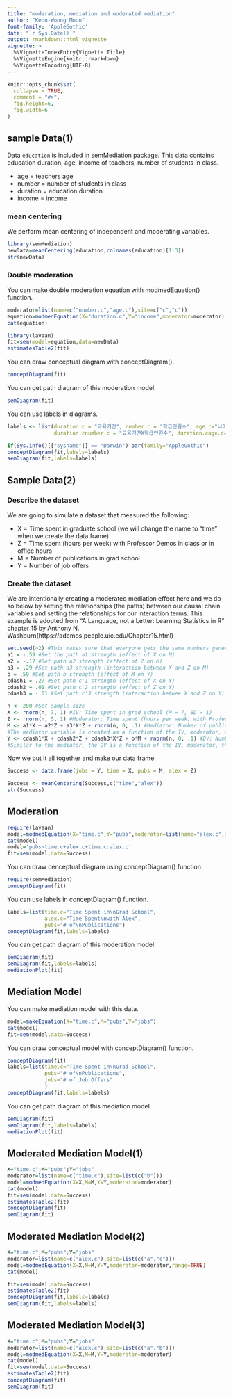 ```yaml
---
title: "moderation, mediation amd moderated mediation"
author: "Keon-Woong Moon"
font-family: 'AppleGothic' 
date: "`r Sys.Date()`"
output: rmarkdown::html_vignette
vignette: >
  %\VignetteIndexEntry{Vignette Title}
  %\VignetteEngine{knitr::rmarkdown}
  %\VignetteEncoding{UTF-8}
---
```


```r
knitr::opts_chunk$set(
  collapse = TRUE,
  comment = "#>",
  fig.height=6,
  fig.width=6
)
```
## sample Data(1)

Data `education` is included in semMediation package. This data contains education duration, age, income of teachers, number of students in class.

* age = teachers age
* number = number of students in class
* duration = education duration
* income = income

### mean centering

We perform mean centering of independent and moderating variables.

```r
library(semMediation)
newData=meanCentering(education,colnames(education)[1:3])
str(newData)
```

### Double moderation


You can make double moderation equation with modmedEquation() function. 

```r
moderator=list(name=c("number.c","age.c"),site=c("c","c"))
equation=modmedEquation(X="duration.c",Y="income",moderator=moderator)
cat(equation)
```



```r
library(lavaan)
fit=sem(model=equation,data=newData)
estimatesTable2(fit)
```

You can draw conceptual diagram with conceptDiagram().

```r
conceptDiagram(fit)
```

You can get path diagram of this moderation model.

```r
semDiagram(fit)  
```

You can use  labels in diagrams.

```r

labels <- list(duration.c = "교육기간", number.c = "학급인원수", age.c="나이",
               duration.cnumber.c = "교육기간X학급인원수", duration.cage.c="교육기간X나이",income = "월수입")

if(Sys.info()[["sysname"]] == "Darwin") par(family="AppleGothic")
conceptDiagram(fit,labels=labels)
semDiagram(fit,labels=labels)

```

## Sample Data(2)


### Describe the dataset

We are going to simulate a dataset that measured the following:

* X = Time spent in graduate school (we will change the name to “time” when we create the data frame)
* Z = Time spent (hours per week) with Professor Demos in class or in office hours
* M = Number of publications in grad school
* Y = Number of job offers

### Create the dataset

We are intentionally creating a moderated mediation effect here and we do so below by setting the relationships (the paths) between our causal chain variables and setting the relationships for our interaction terms. This example is adopted from "A Language, not a Letter: Learning Statistics in R" chapter 15 by Anthony N. Washburn(https://ademos.people.uic.edu/Chapter15.html)


```r
set.seed(42) #This makes sure that everyone gets the same numbers generated through rnorm function
a1 = -.59 #Set the path a1 strength (effect of X on M)
a2 = -.17 #Set path a2 strength (effect of Z on M)
a3 = .29 #Set path a3 strength (interaction between X and Z on M)
b = .59 #Set path b strength (effect of M on Y)
cdash1 = .27 #Set path c'1 strength (effect of X on Y)
cdash2 = .01 #Set path c'2 strength (effect of Z on Y)
cdash3 = -.01 #Set path c'3 strength (interaction betwee X and Z on Y)
```

```r
n <- 200 #Set sample size
X <- rnorm(n, 7, 1) #IV: Time spent in grad school (M = 7, SD = 1)
Z <- rnorm(n, 5, 1) #Moderator: Time spent (hours per week) with Professor Demos in class or in office hours (M = 5, SD = 1)
M <- a1*X + a2*Z + a3*X*Z + rnorm(n, 0, .1) #Mediator: Number of publications in grad school
#The mediator variable is created as a function of the IV, moderator, and their interaction with some random noise thrown in the mix
Y <- cdash1*X + cdash2*Z + cdash3*X*Z + b*M + rnorm(n, 0, .1) #DV: Number of job offers
#Similar to the mediator, the DV is a function of the IV, moderator, their interaction, and the mediator with some random noise thrown in the mix
```

Now we put it all together and make our data frame.

```r
Success <- data.frame(jobs = Y, time = X, pubs = M, alex = Z)
```

```r
Success <- meanCentering(Success,c("time","alex"))
str(Success)
```

## Moderation

```r
require(lavaan)
model=modmedEquation(X="time.c",Y="pubs",moderator=list(name="alex.c",site="c"))
cat(model)
model='pubs~time.c+alex.c+time.c:alex.c'
fit=sem(model,data=Success)
```

You can draw cenceptual diagram using conceptDiagram() function.

```r
require(semMediation)
conceptDiagram(fit)
```

You can use labels in conceptDiagram() function.
```r
labels=list(time.c="Time Spent in\nGrad School",
            alex.c="Time Spent\nwith Alex",
            pubs="# of\nPublications")
conceptDiagram(fit,labels=labels)
```

You can get path diagram of this moderation model.
```r
semDiagram(fit)
semDiagram(fit,labels=labels)
mediationPlot(fit)
```



## Mediation Model

You can make mediation model with this data.

```r
model=makeEquation(X="time.c",M="pubs",Y="jobs")
cat(model)
fit=sem(model,data=Success)
```

You can draw conceptual model with conceptDiagram() function.

```r
conceptDiagram(fit)
labels=list(time.c="Time Spent in\nGrad School",
            pubs="# of\nPublications",
            jobs="# of Job Offers"
            )
conceptDiagram(fit,labels=labels)
```


You can get path diagram of this mediation model.

```r
semDiagram(fit)
semDiagram(fit,labels=labels)
mediationPlot(fit)
```

## Moderated Mediation Model(1)

```r
X="time.c";M="pubs";Y="jobs"
moderator=list(name=c("time.c"),site=list(c("b")))
model=modmedEquation(X=X,M=M,Y=Y,moderator=moderator)
cat(model)
fit=sem(model,data=Success)
estimatesTable2(fit)
conceptDiagram(fit)
semDiagram(fit)

```



## Moderated Mediation Model(2)

```r
X="time.c";M="pubs";Y="jobs"
moderator=list(name=c("alex.c"),site=list(c("a","c")))
model=modmedEquation(X=X,M=M,Y=Y,moderator=moderator,range=TRUE)
cat(model)

fit=sem(model,data=Success)
estimatesTable2(fit)
conceptDiagram(fit,labels=labels)
semDiagram(fit,labels=labels)
```

## Moderated Mediation Model(3)

```r
X="time.c";M="pubs";Y="jobs"
moderator=list(name=c("alex.c"),site=list(c("a","b")))
model=modmedEquation(X=X,M=M,Y=Y,moderator=moderator)
cat(model)
fit=sem(model,data=Success)
estimatesTable2(fit)
conceptDiagram(fit)
semDiagram(fit)
```
